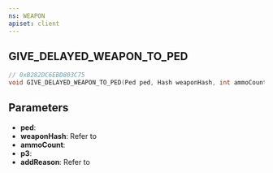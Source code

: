 ```yaml
---
ns: WEAPON
apiset: client
---
```

## GIVE_DELAYED_WEAPON_TO_PED

```c
// 0xB282DC6EBD803C75
void GIVE_DELAYED_WEAPON_TO_PED(Ped ped, Hash weaponHash, int ammoCount, BOOL p3, Hash addReason);
```

## Parameters
* **ped**:
* **weaponHash**: Refer to <EmbeddedEnum type="eWeaponHash" />
* **ammoCount**:
* **p3**:
* **addReason**: Refer to <EmbeddedEnum type="eAddItemReason" />
